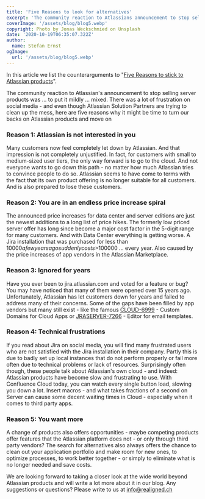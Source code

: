 ```yaml
---
title: 'Five Reasons to look for alternatives'
excerpt: 'The community reaction to Atlassians announcement to stop selling server products was ... to put it mildly ... mixed. There was a lot of frustration on social media - and even though Atlassian Solution Partners are trying to clean up the mess, here are five reasons why it might be time to turn our backs on Atlassian products and move on'
coverImage: '/assets/blog/blog5.webp'
copyright: Photo by Jonas Weckschmied on Unsplash
date: '2020-10-19T06:35:07.322Z'
author:
  name: Stefan Ernst
ogImage:
  url: '/assets/blog/blog5.webp'
---
```


In this article we list the counterarguments to "[Five Reasons to stick to Atlassian products](/posts/pro-reasons)".


The community reaction to Atlassian's announcement to stop selling server products was ... to put it mildly ... mixed. There was a lot of frustration on social media - and even though Atlassian Solution Partners are trying to clean up the mess, here are five reasons why it might be time to turn our backs on Atlassian products and move on



### Reason 1: Atlassian is not interested in you


Many customers now feel completely let down by Atlassian. And that impression is not completely unjustified. In fact, for customers with small to medium-sized user tiers, the only way forward is to go to the cloud. And not everyone wants to go down this path - no matter how much Atlassian tries to convince people to do so. Atlassian seems to have come to terms with the fact that its own product offering is no longer suitable for all customers. And is also prepared to lose these customers.



### Reason 2: You are in an endless price increase spiral


The announced price increases for data center and server editions are just the newest additions to a long list of price hikes.
 The formerly low priced server offer has long since become a major cost factor in the 5-digit range for many customers. And with Data Center everything is getting worse. A Jira installation that was purchased for less than $10000 a few years ago suddenly costs >$100000 ... every year. Also caused by the price increases of app vendors in the Atlassian Marketplace.


### Reason 3: Ignored for years


Have you ever been to jira.atlassian.com and voted for a feature or bug? You may have noticed that many of them were opened over 15 years ago. Unfortunately, Atlassian has let customers down for years and failed to address many of their concerns.
Some of the gaps have been filled by app vendors but many still exist - like the famous [CLOUD-6999](https://jira.atlassian.com/browse/CLOUD-6999) - Custom Domains for Cloud Apps or [JRASERVER-7266](https://jira.atlassian.com/browse/JRASERVER-1391) - Editor for email templates.



### Reason 4: Technical frustrations


If you read about Jira on social media, you will find many frustrated users who are not satisfied with the Jira installation in their company. Partly this is due to badly set up local instances that do not perform properly or fail more often due to technical problems or lack of resources. Surprisingly often though, these people talk about Atlassian's own cloud - and indeed: Atlassian products have become slow and frustrating to use. With Confluence Cloud today, you can watch every single button load, slowing you down a lot.
 Insert macros - and what takes fractions of a second on Server can cause some decent waiting times in Cloud - especially when it comes to third party apps.



### Reason 5: You want more

A change of products also offers opportunities - maybe competing products offer features that the Atlassian platform does not - or only through third party vendors? The search for alternatives also always offers the chance to clean out your application portfolio and make room for new ones, to optimize processes, to work better together - or simply to eliminate what is no longer needed and save costs.



We are looking forward to taking a closer look at the wide world beyond Atlassian products and will write a lot more about it in our blog. Any suggestions or questions? Please write to us at [info@realigned.ch](mailto:info@realigned.ch)
